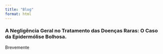 ```yaml
---
title: "Blog"
format: html
---
```


### A Negligência Geral no Tratamento das Doenças Raras: O Caso da Epidermólise Bolhosa.
Brevemente
